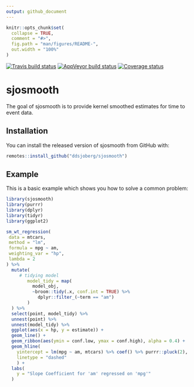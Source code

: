 ```yaml
---
output: github_document
---
```


<!-- README.md is generated from README.Rmd. Please edit that file -->

```r
knitr::opts_chunk$set(
  collapse = TRUE,
  comment = "#>",
  fig.path = "man/figures/README-",
  out.width = "100%"
)
```

[![Travis build status](https://travis-ci.org/ddsjoberg/sjosmooth.svg?branch=master)](https://travis-ci.org/ddsjoberg/sjosmooth)
[![AppVeyor build status](https://ci.appveyor.com/api/projects/status/github/ddsjoberg/sjosmooth?branch=master&svg=true)](https://ci.appveyor.com/project/ddsjoberg/sjosmooth)
[![Coverage status](https://codecov.io/gh/ddsjoberg/sjosmooth/branch/master/graph/badge.svg)](https://codecov.io/github/ddsjoberg/sjosmooth?branch=master)

# sjosmooth

The goal of sjosmooth is to provide kernel smoothed estimates for time to event data.

## Installation

You can install the released version of sjosmooth from GitHub with:

``` r
remotes::install_github("ddsjoberg/sjosmooth")
```

## Example

This is a basic example which shows you how to solve a common problem:

```r
library(sjosmooth)
library(purrr)
library(dplyr)
library(tidyr)
library(ggplot2)

sm_wt_regression(
 data = mtcars,
 method = "lm",
 formula = mpg ~ am,
 weighting_var = "hp",
 lambda = 2
) %>% 
  mutate(
     # tidying model
        model_tidy = map(
          model_obj,
          ~broom::tidy(.x, conf.int = TRUE) %>%
            dplyr::filter_(~term == "am")
        )
  ) %>%
  select(point, model_tidy) %>% 
  unnest(point) %>% 
  unnest(model_tidy) %>% 
  ggplot(aes(x = hp, y = estimate)) + 
  geom_line() + 
  geom_ribbon(aes(ymin = conf.low, ymax = conf.high), alpha = 0.4) +
  geom_hline(
    yintercept = lm(mpg ~ am, mtcars) %>% coef() %>% purrr::pluck(2),
    linetype = "dashed"
    ) +
  labs(
    y = "Slope Coefficient for 'am' regressed on 'mpg'"
  )
```
